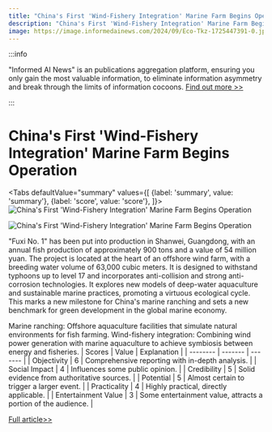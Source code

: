 ```yaml
---
title: "China's First 'Wind-Fishery Integration' Marine Farm Begins Operation"
description: "China's First 'Wind-Fishery Integration' Marine Farm Begins Operation"
image: https://image.informedainews.com/2024/09/Eco-Tkz-1725447391-0.jpg
---
```



:::info

"Informed AI News" is an publications aggregation platform, ensuring you only gain the most valuable information, to eliminate information asymmetry and break through the limits of information cocoons.  [Find out more >>](/)

:::

# China's First 'Wind-Fishery Integration' Marine Farm Begins Operation


<Tabs
	defaultValue="summary"
	values={[
	{label: 'summary', value: 'summary'},
	{label: 'score', value: 'score'},
]}>
<TabItem value="summary">
<img
  src="https://image.informedainews.com/2024/09/Eco-Tkz-1725447391-0.jpg"
  alt="China's First 'Wind-Fishery Integration' Marine Farm Begins Operation"
/>

<img
  src="https://image.informedainews.com/2024/09/Eco-OAt-1725447391-1.jpg"
  alt="China's First 'Wind-Fishery Integration' Marine Farm Begins Operation"
/>



"Fuxi No. 1" has been put into production in Shanwei, Guangdong, with an annual fish production of approximately 900 tons and a value of 54 million yuan. The project is located at the heart of an offshore wind farm, with a breeding water volume of 63,000 cubic meters. It is designed to withstand typhoons up to level 17 and incorporates anti-collision and strong anti-corrosion technologies. It explores new models of deep-water aquaculture and sustainable marine practices, promoting a virtuous ecological cycle. This marks a new milestone for China's marine ranching and sets a new benchmark for green development in the global marine economy.

Marine ranching: Offshore aquaculture facilities that simulate natural environments for fish farming.
Wind-fishery integration: Combining wind power generation with marine aquaculture to achieve symbiosis between energy and fisheries.
</TabItem>
<TabItem value="score">
	| Scores     | Value   | Explanation |
	| -------- | ------- | ------- |
	| Objectivity  | 6    | Comprehensive reporting with in-depth analysis.    |
	| Social Impact | 4     | Influences some public opinion.    |
	| Credibility    | 5    | Solid evidence from authoritative sources.    |
	| Potential    | 5    | Almost certain to trigger a larger event.    |
	| Practicality    | 4    | Highly practical, directly applicable.    |
	| Entertainment Value    | 3    | Some entertainment value, attracts a portion of the audience.    |
</TabItem>
</Tabs>

[Full article>>](https://www.cnbeta.com.tw/articles/tech/1444586.htm)
